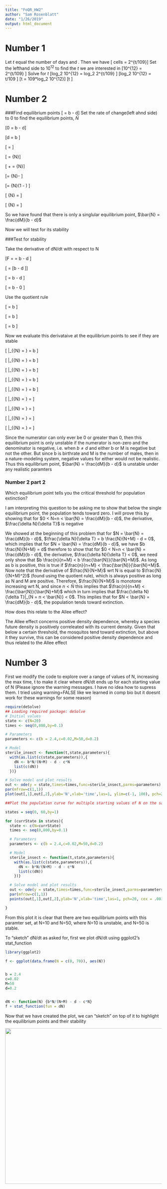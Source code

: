 ```yaml
---
title: "FoQR_HW2"
author: "Sam Rosenblatt"
date: "1/26/2019"
output: html_document
---
```

# Number 1
Let $t$ equal the number of days and . Then we have 
\[ cells = 2^{t/109}\]
Set the lefthand side to $10^{12}$ to find the $t$ we are interested in
\[10^{12} = 2^{t/109} \]
Solve for $t$
\[log_2 10^{12} = log_2  2^{t/109} \]
\[log_2 10^{12} = t/109 \]
\[t = 109*log_2 10^{12}\]
\[t \approx 4345.082\]


# Number 2

###Find equilibrium points
\[\frac{\delta N}{\delta T} = b \frac{N}{N+M} - d\]
Set the rate of change(left ahnd side) to 0 to find the equilibrium points, $\bar{N}$

\[0 = b \frac{\bar{N}}{\bar{N}+M} - d\]

\[d = b \frac{\bar{N}}{\bar{N}+M}\]

\[\frac{d}{b} = \frac{\bar{N}}{\bar{N}+M}\]

\[\frac{d(\bar{N}+M)}{b} = \bar{N}\]

\[\frac{d\bar{N}}{b} + \frac{dM}{b}= \bar{N}\]

\[\frac{dM}{b}= \bar{N}- \frac{d\bar{N}}{b} \]

\[\frac{dM}{b}= \bar{N}(1 - \frac{d}{b}) \]

\[ \bar{N} = \frac{dM}{b(1 - \frac{d}{b})} \]

\[ \bar{N} = \frac{dM}{b - d} \]

So we have found that there is only a singlular equilibrium point,  $\bar{N} = \frac{dM}{b - d}$

Now we will test for its stability

###Test for stability

Take the derivative of dN/dt with respect to N

\[F = \frac{\delta N}{\delta T} = b \frac{N}{N+M} - d \]

\[\frac{\delta F}{\delta N} = \frac{\delta }{\delta N} [b \frac{N}{N+M} - d ]\]

\[\frac{\delta F}{\delta N} =   \frac{\delta }{\delta N} b\frac{N}{N+M} - \frac{\delta }{\delta N} d \]

\[\frac{\delta F}{\delta N} =   b\frac{\delta }{\delta N} \frac{N}{N+M} - 0 \]

Use the quotient rule

\[\frac{\delta F}{\delta N} =   b \frac{(N+M)1 - N(1+0)}{(N+M)^2}   \]

\[\frac{\delta F}{\delta N} =   b \frac{N+M - N}{(N+M)^2}   \]

\[\frac{\delta F}{\delta N} =   b \frac{M}{(N+M)^2}   \]

Now we evaluate this derivataive at the equilibrium points to see if they are stable


\[\frac{\delta F}{\delta N} |_{\bar{N} = \frac{dM}{b - d} } =   b \frac{M}{((\frac{dM}{b - d})+M)^2}   \]

\[\frac{\delta F}{\delta N} |_{\bar{N} = \frac{dM}{b - d} } =   b \frac{M}{((\frac{dM}{b - d})+\frac{(b-d)M}{b - d})^2}   \]

\[\frac{\delta F}{\delta N} |_{\bar{N} = \frac{dM}{b - d} } =   b \frac{M}{(\frac{dM}{b - d}+\frac{bM-dM}{b - d})^2}   \]

\[\frac{\delta F}{\delta N} |_{\bar{N} = \frac{dM}{b - d} } =   b \frac{M}{(\frac{dM+ bM-dM}{b - d})^2}   \]

\[\frac{\delta F}{\delta N} |_{\bar{N} = \frac{dM}{b - d} } =   b \frac{M}{(\frac{bM}{b - d})^2}   \]

\[\frac{\delta F}{\delta N} |_{\bar{N} = \frac{dM}{b - d} } =    \frac{bM}{(\frac{bM}{b - d})^2}   \]

\[\frac{\delta F}{\delta N} |_{\bar{N} = \frac{dM}{b - d} } =    \frac{bM}{(\frac{(bM)^2}{(b - d)^2})}   \]

\[\frac{\delta F}{\delta N} |_{\bar{N} = \frac{dM}{b - d} } =    \frac{1}{(\frac{bM}{(b - d)^2})}   \]

\[\frac{\delta F}{\delta N} |_{\bar{N} = \frac{dM}{b - d} } =    \frac{(b - d)^2}{bM}   \]

Since the numerator can only ever be 0 or greater than 0, then this equilibrium point is only unstable if the numerator is non-zero and the denominator is negative, i.e. when $b \neq d$ and either b or M is negative but not the other. But since b is birthrate and M is the number of males, then in a nature-modeling system, negative values for either would not be realistic. Thus this equilibrium point, $\bar{N} = \frac{dM}{b - d}$ is unstable under any realistic paramters

### Number 2 part 2
Which equilibrium point tells you the critical threshold for population extinction? 

I am interpreting this question to be asking me to show that below the single equilibrium point, the population tends toward zero. I will prove this by showing that for $0 < N=n < \bar{N} = \frac{dM}{b - d}$, the derivative, $\frac{\delta N}{\delta T}$ is negative

We showed at the beginning of this problem that for $N = \bar{N} = \frac{dM}{b - d}$, $\frac{\delta N}{\delta T} = b \frac{N}{N+M} - d = 0$, which implies that for $N = \bar{N} = \frac{dM}{b - d}$, we have  $b \frac{N}{N+M} = d$ therefore to show that for $0 < N=n < \bar{N} = \frac{dM}{b - d}$, the derivative, $\frac{\delta N}{\delta T} < 0$, we need only show that $b \frac{n}{n+M} < b \frac{\bar{N}}{\bar{N}+M}$. As long as b is positive, this is true if $\frac{n}{n+M} <  \frac{\bar{N}}{\bar{N}+M}$. Now note that the derivative of  $\frac{N}{N+M}$ wrt N is equal to $\frac{N}{(N+M)^2}$ (found using the quotient rule), which is always positive as long as N and M are positive. Therefore, $\frac{N}{N+M}$ is monotone increasing wrt N, and since $n < \bar{N}$ this implies that $\frac{n}{n+M} <  \frac{\bar{N}}{\bar{N}+M}$ which in turn implies that $\frac{\delta N}{\delta T}|_{N = n <  \bar{N}} < 0$. This implies that for $N <  \bar{N} = \frac{dM}{b - d}$, the population tends toward extinction. 


How does this relate to the Allee effect?

The Allee effect concerns positive density dependence, whereby a species future density is positively correleated with its current density. Given that below a certain threshold, the mosquitos tend toward extinction, but above it they survive, this can be considered positive density dependence and thus related to the Allee effect




# Number 3

First we modify the code to explore over a range of values of N, increasing the max time, t to make it clear where dN/dt ends up for each starting value of N
(Please ignore the warning messages. I have no idea how to supress them. I tried using warning=FALSE like we learned in comp bio but it doesnt work for these warnings for some reason)
```r
require(deSolve)
## Loading required package: deSolve
# Initial values
state <- c(N=20)
times <- seq(0,800,by=0.1)

# Parameters
parameters <- c(b = 2.4,c=0.02,M=50,d=0.2)

# Model
sterile_insect <- function(t,state,parameters){
  with(as.list(c(state,parameters)),{
    dN <- b*N/(N+M) - d - c*N
    list(c(dN))
  })}

# Solve model and plot results
out <- ode(y = state,times=times,func=sterile_insect,parms=parameters)
par(mfrow=c(1,1))
plot(out[,1],out[,2],ylab='N',xlab='time',las=1, ylim=c(-1, 100), pch=20, cex = .001 )

##Plot the population curve for multiple starting values of N on the same plot

states = seq(0, 60,by=1)

for (currState in states){
  state <- c(N=currState)
  times <- seq(0,800,by=0.1)

  # Parameters
  parameters <- c(b = 2.4,c=0.02,M=50,d=0.2)

  # Model
  sterile_insect <- function(t,state,parameters){
    with(as.list(c(state,parameters)),{
      dN <- b*N/(N+M) - d - c*N
      list(c(dN))
    })}

  # Solve model and plot results
  out <- ode(y = state,times=times,func=sterile_insect,parms=parameters)
  par(mfrow=c(1,1))
  points(out[,1],out[,2],ylab='N',xlab='time',las=1, pch=20, cex = .001)

}
```
From this plot it is clear that there are two equilibrium points with this paramter set, at N=10 and N=50, where N=10 is unstable, and N=50 is stable. 


To "sketch" dN/dt as asked for, first we plot dN/dt using ggplot2's stat_function

```r
library(ggplot2)

f <- ggplot(data.frame(N = c(0, 70)), aes(N))


b = 2.4
c=0.02
M=50
d=0.2


dN <- function(N) {b*N/(N+M) - d - c*N}
f + stat_function(fun = dN)
```

Now that we have created the plot, we can "sketch" on top of it to highlight the equilibrium points and their stability
 
 <p style="text-align:left;"><img src="Problem3Figure.png"  width="680" height="500"></p>

